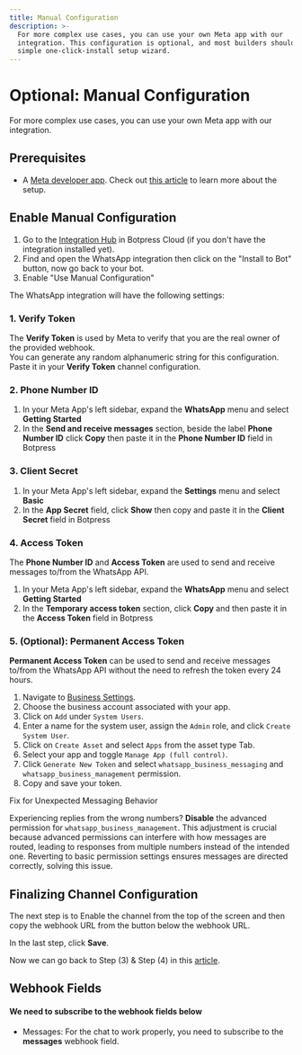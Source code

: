 ```yaml
---
title: Manual Configuration
description: >-
  For more complex use cases, you can use your own Meta app with our
  integration. This configuration is optional, and most builders should use the
  simple one-click-install setup wizard.
---
```



# Optional: Manual Configuration

For more complex use cases, you can use your own Meta app with our integration.

## Prerequisites

* A [Meta developer app](https://developers.facebook.com/apps/create/). Check out [this article](https://developers.facebook.com/docs/whatsapp/cloud-api/get-started#set-up-developer-assets) to learn more about the setup.

<Youtube url="https://www.youtube.com/embed/LQd1iGJLj58?si=zBWBYzuNMGwZgApK" />

## Enable Manual Configuration

1. Go to the [Integration Hub](https://app.botpress.cloud/hub) in Botpress Cloud (if you don't have the integration installed yet).
2. Find and open the WhatsApp integration then click on the "Install to Bot" button, now go back to your bot.
3. Enable "Use Manual Configuration"

The WhatsApp integration will have the following settings:

### 1. Verify Token

The **Verify Token** is used by Meta to verify that you are the real owner of the provided webhook.\
You can generate any random alphanumeric string for this configuration. Paste it in your **Verify Token** channel configuration.

### 2. Phone Number ID

1. In your Meta App's left sidebar, expand the **WhatsApp** menu and select **Getting Started**
2. In the **Send and receive messages** section, beside the label **Phone Number ID** click **Copy** then paste it in the **Phone Number ID** field in Botpress

### 3. Client Secret

1. In your Meta App's left sidebar, expand the **Settings** menu and select **Basic**
2. In the **App Secret** field,  click **Show** then copy and paste it in the **Client Secret** field in Botpress

### 4. Access Token

The **Phone Number ID** and **Access Token** are used to send and receive messages to/from the WhatsApp API.

1. In your Meta App's left sidebar, expand the **WhatsApp** menu and select **Getting Started**
2. In the **Temporary access token** section, click **Copy** and then paste it in the **Access Token** field in Botpress

### 5. (Optional): Permanent Access Token

**Permanent Access Token** can be used to send and receive messages to/from the WhatsApp API without the need to refresh the token every 24 hours.

1. Navigate to [Business Settings](https://business.facebook.com/settings).
2. Choose the business account associated with your app.
3. Click on `Add` under `System Users`.
4. Enter a name for the system user, assign the `Admin` role, and click `Create System User`.
5. Click on `Create Asset` and select `Apps` from the asset type Tab.
6. Select your app and toggle `Manage App (full control)`.
7. Click `Generate New Token` and select `whatsapp_business_messaging` and `whatsapp_business_management` permission.
8. Copy and save your token.

<Note>
Fix for Unexpected Messaging Behavior

Experiencing replies from the wrong numbers? **Disable** the advanced permission for `whatsapp_business_management`. This adjustment is crucial because advanced permissions can interfere with how messages are routed, leading to responses from multiple numbers instead of the intended one. Reverting to basic permission settings ensures messages are directed correctly, solving this issue.
</Note>

## Finalizing Channel Configuration

The next step is to Enable the channel from the top of the screen and then copy the webhook URL from the button below the webhook URL.

In the last step, click **Save**.

Now we can go back to Step (3) & Step (4) in this [article](https://developers.facebook.com/docs/whatsapp/cloud-api/get-started#set-up-developer-assets).

## Webhook Fields

#### We need to subscribe to the webhook fields below

* Messages: For the chat to work properly, you need to subscribe to the **messages** webhook field.
